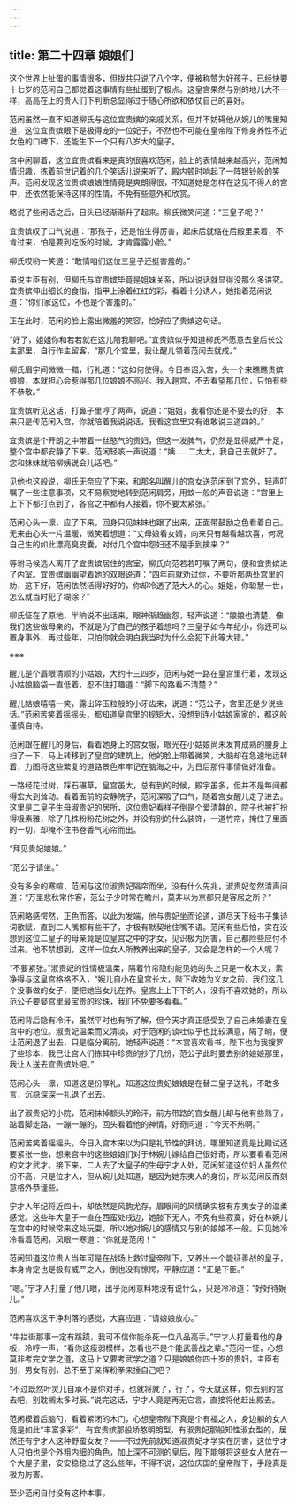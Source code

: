 ```yaml
---
---
---
```

title: 第二十四章 娘娘们
---




这个世界上扯蛋的事情很多，但拢共只说了八个字，便被称赞为好孩子，已经快要十七岁的范闲自己都觉着这事情有些扯蛋到了极点。这皇宫果然与别的地儿大不一样，高高在上的贵人们下判断总显得过于随心所欲和依仗自己的喜好。

范闲虽然一直不知道柳氏与这位宜贵嫔的亲戚关系，但并不妨碍他从婉儿的嘴里知道，这位宜贵嫔眼下是极得宠的一位妃子，不然也不可能在皇帝陛下修身养性不近女色的口碑下，还能生下一个只有八岁大的皇子。

宫中闲聊着，这位宜贵嫔看来是真的很喜欢范闲，脸上的表情越来越高兴，范闲知情识趣，拣着前世记着的几个笑话儿说来听了，殿内顿时响起了一阵银铃般的笑声。范闲发现这位贵嫔娘娘性情竟是爽朗得很，不知道她是怎样在这见不得人的宫中，还依然能保持这样的性情，不免有些意外和欣赏。

略说了些闲话之后，日头已经渐渐升了起来。柳氏微笑问道：“三皇子呢？”

宜贵嫔叹了口气说道：“那孩子，还是怕生得厉害，起床后就缩在后殿里呆着，不肯过来，怕是要到吃饭的时候，才肯露露小脸。”

柳氏哎哟一笑道：“敢情咱们这位三皇子还挺害羞的。”

虽说主臣有别，但柳氏与宜贵嫔毕竟是姐妹关系，所以说话就显得没那么多讲究。宜贵嫔伸出细长的食指，指甲上涂着红红的彩，看着十分诱人，她指着范闲说道：“你们家这位，不也是个害羞的。”

正在此时，范闲的脸上露出微羞的笑容，恰好应了贵嫔这句话。

“好了，姐姐你和若若就在这儿陪我聊吧。”宜贵嫔似乎知道柳氏不愿意去皇后长公主那里，自行作主留客，“那几个宫里，我让醒儿领着范闲去就成。”

柳氏眉宇间微微一黯，行礼道：“这如何使得。今日奉诏入宫，头一个来瞧瞧贵嫔娘娘，本就担心会惹得那几位娘娘不高兴。我入趟宫，不去看望那几位，只怕有些不恭敬。”

宜贵嫔听见这话，打鼻子里哼了两声，说道：“姐姐，我看你还是不要去的好，本来只是传范闲入宫，你就陪着我说说话，我看这宫里又有谁敢说三道四的。”

宜贵嫔是个开朗之中带着一丝憨气的贵妇，但这一发脾气，仍然是显得威严十足，整个宫中都安静了下来。范闲轻咳一声说道：“姨……二太太，我自己去就好了。您和妹妹就陪柳姨说会儿话吧。”

见他也这般说，柳氏无奈应了下来，和那名叫醒儿的宫女送范闲到了宫外，轻声叮嘱了一些注意事项，又不易察觉地转到范闲肩旁，用蚊一般的声音说道：“宫里上上下下都打点到了，各宫之中都有人接着，你不要太紧张。”

范闲心头一凛，应了下来，回身只见妹妹也跟了出来，正面带鼓励之色看着自己。无来由心头一片温暖，微笑着想道：“丈母娘看女婿，向来只有越看越欢喜，何况自己生的如此漂亮臭皮囊，对付几个宫中怨妇还不是手到擒来？”

等驸马候选人离开了宜贵嫔居住的宫室，柳氏向范若若叮嘱了两句，便和宜贵嫔进了内室。宜贵嫔幽幽望着她的双眼说道：“四年前就劝过你，不要听那两处宫里的劝，这下好，范闲依然活得好好的，你却冷透了范大人的心。姐姐，你聪慧一世，怎么就当时犯了糊涂？”

柳氏怔在了原地，半晌说不出话来，眼神渐趋幽怨，轻声说道：“娘娘也清楚，像我们这些做母亲的，不就是为了自己的孩子着想吗？三皇子如今年纪小，你还可以置身事外，再过些年，只怕你就会明白我当时为什么会犯下此等大错。”

※※※

醒儿是个眉眼清顺的小姑娘，大约十三四岁，范闲与她一路在皇宫里行着，发现这小姑娘脑袋一直低着，忍不住打趣道：“脚下的路看不清楚？”

醒儿姑娘嘻嘻一笑，露出碎玉粒般的小牙齿来，说道：“范公子，宫里还是少说些话。”范闲苦笑着摇摇头，都知道皇宫里的规矩大，没想到连小姑娘家家的，都这般谨慎自持。

范闲跟在醒儿的身后，看着她身上的宫女服，眼光在小姑娘尚未发育成熟的腰身上扫了一下，马上转移到了皇宫的建筑上，他的脸上带着微笑，大脑却在急速地运转着，力图将这些繁复的道路景色牢牢记在脑海之中，为日后那件事情做好准备。

一路经花过树，踩石碾草，皇宫虽大，总有到的时候，殿宇虽多，但并不是每间都得宏大到耸动。看着面前的安静院子，范闲深吸了口气，随着宫女醒儿走了进去。这里是二皇子生母淑贵妃的居所，这位贵妃看样子倒是个爱清静的，院子也被打扮得极素雅，除了几株粉粉花树之外，并没有别的什么装饰，一道竹帘，掩住了里面的一切，却掩不住书卷香气沁帘而出。

“拜见贵妃娘娘。”

“范公子请坐。”

没有多余的寒喧，范闲与这位淑贵妃隔帘而坐，没有什么先兆，淑贵妃忽然清声问道：“万里悲秋常作客，范公子少时常在瞻州，莫非以为京都只是客居之所？”

范闲略感愕然，正色而答，以此为发端，他与贵妃坐而论道，道尽天下经书子集诗词歌赋，直到二人嘴都有些干了，才极有默契地住嘴不语。范闲有些后怕，实在没想到这位二皇子的母亲竟是位皇宫之中的才女，见识极为厉害，自己都险些应付不过来。他不禁想到，这样一位女人所教养出来的皇子，又会是怎样的一个人呢？

“不要紧张。”淑贵妃的性情极温柔，隔着竹帘隐约能见她的头上只是一枚木叉，素净得与这皇宫格格不入，“婉儿自小在皇宫长大，陛下收她为义女之前，我们这几个没事做的女子，便把她当女儿在养。皇宫上上下下的人，没有不喜欢她的，所以范公子要娶宫里最宝贵的珍珠，我们不免要多看看。”

范闲背后隐有冷汗，虽然平时也有所了解，但今天才真正感受到了自己未婚妻在皇宫中的地位。淑贵妃温柔而又清淡，对于范闲的谈吐似乎也比较满意，隔了晌，便让范闲退了出去，只是临分离前，她轻声说道：“本宫喜欢看书，陛下也为我搜罗了些珍本，我己让宫人们拣其中珍贵的抄了几份，范公子此时要去别的娘娘那里，我让人送去宜贵嫔处吧。”

范闲心头一凛，知道这是份厚礼，知道这位贵妃娘娘是在替二皇子送礼，不敢多言，沉稳深深一礼退了出去。

出了淑贵妃的小院，范闲抹掉额头的玲汗，前方带路的宫女醒儿却与他有些熟了，踮着脚走路，一蹦一蹦的，回头看着他的神情，好奇问道：“今天不热啊。”

范闲苦笑着摇摇头，今日入宫本来以为只是礼节性的拜访，哪里知道竟是比殿试还要紧张一些，想来宫中的这些娘娘们对于林婉儿嫁给自己很好奇，所以要看看范闲的文才武才。接下来，二人去了大皇子的生母宁才人处，范闲知道这位妇人虽然位份不高，只是位才人，但从婉儿处知道，是因为她东夷人的身份，所以范闲反而刻意格外恭谨些。

宁才人年纪将近四十，却依然是风韵尤存，眉眼间的风情确实极有东夷女子的温柔感觉。这些年大皇子一直在西蛮处戌边，她膝下无人，不免有些寂寞，好在林婉儿在宫中的时候常来这处玩耍，所以她对婉儿的感情又与别的娘娘不一般。只见她冷冷看着范闲，凤眼一寒道：“你就是范闲！”

范闲知道这位贵人当年可是在战场上救过皇帝陛下，又养出一个能征善战的皇子，本身肯定也是极有威严之人，倒也没有惊愕，平静应道：“正是下臣。”

“嗯。”宁才人打量了他几眼，出乎范闲意料地没有说什么，只是冷冷道：“好好待婉儿。”

范闲喜欢这干净利落的感觉，大喜应道：“请娘娘放心。”

“牛拦街那事一定有蹊跷，我可不信你能杀死一位八品高手。”宁才人打量着他的身板，冷哼一声，“看你这瘦弱模样，怎看也不是个能武善战之辈。”范闲一怔，心想莫非考完文学之道，这马上又要考武学之道？只是娘娘你四十岁的贵妇，主臣有别，男女有别，总不至于亲挥粉拳来捶自己吧？

“不过既然叶灵儿自承不是你对手，也就将就了，行了，今天就这样，你去别的宫去吧，别耽搁太多时辰。”说完这话，宁才人竟是再无它言，直接将他赶出殿去。

范闲模着后脑勺，看着紧闭的木门，心想皇帝陛下真是个有福之人，身边躺的女人竟是如此“丰富多彩”，有宜贵嫔那般娇憨明朗型，有淑贵妃那般知性淑女型的，居然还有宁才人这种野蛮女友？——不过先前就知道淑贵妃才学实在厉害，这位宁才人只怕也是个外粗内细的角色，加上深不可测的皇后，陛下能够将这些女人放在一个大屋子里，安安稳稳过了这么些年，不得不说，这位庆国的皇帝陛下，手段真是极为厉害。

至少范闲自付没有这种本事。
